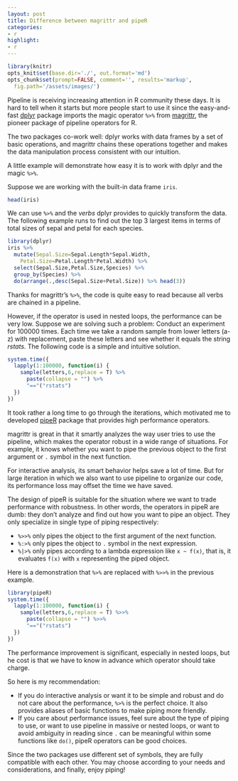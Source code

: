 ```yaml
---
layout: post
title: Difference between magrittr and pipeR
categories:
- r
highlight:
- r
---
```


```r
library(knitr)
opts_knit$set(base.dir='./', out.format='md')
opts_chunk$set(prompt=FALSE, comment='', results='markup',
  fig.path='/assets/images/')
```

Pipeline is receiving increasing attention in R community these days. It is hard to tell when it starts but more people start to use it since the easy-and-fast [dplyr](https://github.com/hadley/dplyr) package imports the magic operator `%>%` from [magrittr](https://github.com/smbache/magrittr), the pioneer package of pipeline operators for R.

The two packages co-work well: dplyr works with data frames by a set of basic operations, and magrittr chains these operations together and makes the data manipulation process consistent with our intuition.

A little example will demonstrate how easy it is to work with dplyr and the magic `%>%`.

Suppose we are working with the built-in data frame `iris`.

```r
head(iris)
```

We can use `%>%` and the *verbs* dplyr provides to quickly transform the data. The following example runs to find out the top 3 largest items in terms of total sizes of sepal and petal for each species.

```r
library(dplyr)
iris %>% 
  mutate(Sepal.Size=Sepal.Length*Sepal.Width,
    Petal.Size=Petal.Length*Petal.Width) %>%
  select(Sepal.Size,Petal.Size,Species) %>%
  group_by(Species) %>%
  do(arrange(.,desc(Sepal.Size+Petal.Size)) %>% head(3))
```

Thanks for magrittr's `%>%`, the code is quite easy to read because all verbs are chained in a pipeline.

However, if the operator is used in nested loops, the performance can be very low. Suppose we are solving such a problem: Conduct an experiment for 100000 times. Each time we take a random sample from lower letters (a-z) with replacement, paste these letters and see whether it equals the string *rstats*. The following code is a simple and intuitive solution.

```r
system.time({
  lapply(1:100000, function(i) {
    sample(letters,6,replace = T) %>%
      paste(collapse = "") %>%
      "=="("rstats")
  })
})
```

It took rather a long time to go through the iterations, which motivated me to developed [pipeR](http://renkun.me/pipeR) package that provides high performance operators.

magrittr is great in that it smartly analyzes the way user tries to use the pipeline, which makes the operator robust in a wide range of situations. For example, it knows whether you want to pipe the previous object to the first argument or `.` symbol in the next function.

For interactive analysis, its smart behavior helps save a lot of time. But for large iteration in which we also want to use pipeline to organize our code, its performance loss may offset the time we have saved.

The design of pipeR is suitable for the situation where we want to trade performance with robustness. In other words, the operators in pipeR are dumb: they don't analyze and find out how you want to pipe an object. They only specialize in single type of piping respectively: 

- `%>>%` only pipes the object to the first argument of the next function.
- `%:>%` only pipes the object to `.` symbol in the next expression.
- `%|>%` only pipes according to a lambda expression like `x ~ f(x)`, that is, it evaluates `f(x)` with `x` representing the piped object.

Here is a demonstration that `%>%` are replaced with `%>>%` in the previous example.

```r
library(pipeR)
system.time({
  lapply(1:100000, function(i) {
    sample(letters,6,replace = T) %>>%
      paste(collapse = "") %>>%
      "=="("rstats")
  })
})
```

The performance improvement is significant, especially in nested loops, but he cost is that we have to know in advance which operator should take charge.

So here is my recommendation:

- If you do interactive analysis or want it to be simple and robust and do not care about the performance, `%>%` is the perfect choice. It also provides aliases of basic functions to make piping more friendly.
- If you care about performance issues, feel sure about the type of piping to use, or want to use pipeline in massive or nested loops, or want to avoid ambiguity in reading since `.` can be meaningful within some functions like `do()`, pipeR operators can be good choices.

Since the two packages use different set of symbols, they are fully compatible with each other. You may choose according to your needs and considerations, and finally, enjoy piping!
